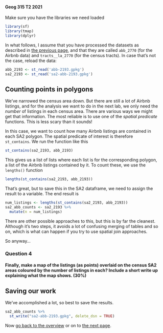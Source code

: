#### Geog 315 T2 2021
Make sure you have the libraries we need loaded

```r
library(sf)
library(tmap)
library(dplyr)
```

In what follows, I assume that you have processed the datasets as described in [the previous page]((spatial-data-manipulation-03-spatial-filters.md)), and that they are called `abb_2770` (for the Airbnb data) and `tracts__la_2770` (for the census tracts). In case that's not the case, reload the data:

```r
abb_2193 <- st_read('abb-2193.gpkg')
sa2_2193 <- st_read('sa2-abb-2193.gpkg')
```

## Counting points in polygons
We've narrowed the census area down. But there are still a lot of Airbnb listings, and for the analysis we want to do in the next lab, we only need the _number_ of listings in each census area. There are various ways we might get that information. The most reliable is to use one of the _spatial predicate_ functions. This is less scary than it sounds!

In this case, we want to count how many Airbnb listings are contained in each SA2 polygon. The spatial predicate of interest is therefore `st_contains`. We run the function like this

```r
st_contains(sa2_2193, abb_2193)
```

This gives us a list of lists where each list is for the corresponding polygon, a list of the Airbnb listings contained by it. To count these, we use the `lengths()` function

```r
lengths(st_contains(sa2_2193, abb_2193))
```

That's great, but to save this in the SA2 dataframe, we need to assign the result to a variable. The end result is

```r
num_listings <- lengths(st_contains(sa2_2193, abb_2193))
sa2_abb_counts <- sa2_2193 %>%
  mutate(n = num_listings)
```

There are other possible approaches to this, but this is by far the cleanest. Although it's two steps, it avoids a lot of confusing merging of tables and so on, which is what can happen if you try to use spatial join approaches.

So anyway...

### **Question 4**
#### Finally, make a map of the listings (as points) overlaid on the census SA2 areas coloured by the number of listings in each? Include a short write up explaining what the map shows. (30%)

## Saving our work
We've accomplished a lot, so best to save the results.

```r
sa2_abb_counts %>%
  st_write("sa2-abb-2193.gpkg", delete_dsn = TRUE)
```

Now [go back to the overview](README.md) or on to [the next page](spatial-data-manipulation-05-counting-points-in-polygons.md).

